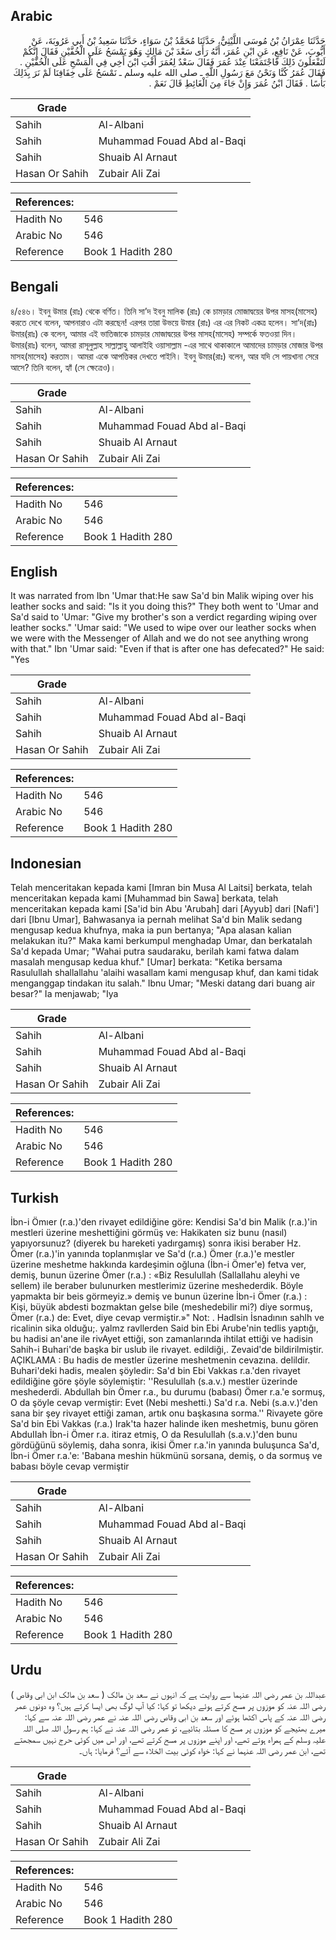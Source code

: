 ## Arabic


<div dir="rtl" lang="ar" style={{fontSize:'larger',backgroundColor:'#f8f9fa',padding:20}}>
حَدَّثَنَا عِمْرَانُ بْنُ مُوسَى اللَّيْثِيُّ، حَدَّثَنَا مُحَمَّدُ بْنُ سَوَاءٍ، حَدَّثَنَا سَعِيدُ بْنُ أَبِي عَرُوبَةَ، عَنْ أَيُّوبَ، عَنْ نَافِعٍ، عَنِ ابْنِ عُمَرَ، أَنَّهُ رَأَى سَعْدَ بْنَ مَالِكٍ وَهُوَ يَمْسَحُ عَلَى الْخُفَّيْنِ فَقَالَ إِنَّكُمْ لَتَفْعَلُونَ ذَلِكَ فَاجْتَمَعْنَا عِنْدَ عُمَرَ فَقَالَ سَعْدٌ لِعُمَرَ أَفْتِ ابْنَ أَخِي فِي الْمَسْحِ عَلَى الْخُفَّيْنِ ‏.‏ فَقَالَ عُمَرُ كُنَّا وَنَحْنُ مَعَ رَسُولِ اللَّهِ ـ صلى الله عليه وسلم ـ نَمْسَحُ عَلَى خِفَافِنَا لَمْ نَرَ بِذَلِكَ بَأْسًا ‏.‏ فَقَالَ ابْنُ عُمَرَ وَإِنْ جَاءَ مِنَ الْغَائِطِ قَالَ نَعَمْ ‏.‏
</div>
<div style={{backgroundColor:'#f8f9fa',padding:20, marginBottom: 10}}><table> <thead> <tr> <th>Grade</th> <th></th> </tr> </thead> <tbody> <tr><td>Sahih</td><td>Al-Albani</td></tr><tr><td>Sahih</td><td>Muhammad Fouad Abd al-Baqi</td></tr><tr><td>Sahih</td><td>Shuaib Al Arnaut</td></tr><tr><td>Hasan Or Sahih</td><td>Zubair Ali Zai</td></tr></tbody></table><table> <thead> <tr> <th>References:</th> <th></th> </tr> </thead> <tbody><tr><td>Hadith No</td><td>546</td></tr><tr><td>Arabic No</td><td>546</td></tr><tr><td>Reference</td><td>Book 1 Hadith 280</td></tr></tbody></table></div>

## Bengali


<div dir="ltr" lang="bn" style={{fontSize:'larger',backgroundColor:'#f8f9fa',padding:20}}>
৪/৫৪৬। ইবনু উমার (রাঃ) থেকে বর্ণিত। তিনি সা’দ ইবনু মালিক (রাঃ) কে চামড়ার মোজাদ্বয়ের উপর মাসহ(মাসেহ) করতে দেখে বলেন, আপনারাও এটা করছেন! এরপর তারা উভয়ে উমার (রাঃ) এর এর নিকট একত্র হলেন। সা’দ(রাঃ) উমার(রাঃ) কে বলেন, আমার এই ভাতিজাকে চামড়ার মোজাদ্বয়ের উপর মাসহ(মাসেহ) সম্পর্কে ফতওয়া দিন। উমার(রাঃ) বলেন, আমরা রাসূলুল্লাহ সাল্লাল্লাহু আলাইহি ওয়াসাল্লাম -এর সাথে থাকাকালে আমাদের চামড়ার মোজার উপর মাসহ(মাসেহ) করতাম। আমরা একে আপত্তিকর দেখতে পাইনি। ইবনু উমার(রাঃ) বলেন, আর যদি সে পায়খানা সেরে আসে? তিনি বলেন, হ্যাঁ (সে ক্ষেত্রেও)।
</div>
<div style={{backgroundColor:'#f8f9fa',padding:20, marginBottom: 10}}><table> <thead> <tr> <th>Grade</th> <th></th> </tr> </thead> <tbody> <tr><td>Sahih</td><td>Al-Albani</td></tr><tr><td>Sahih</td><td>Muhammad Fouad Abd al-Baqi</td></tr><tr><td>Sahih</td><td>Shuaib Al Arnaut</td></tr><tr><td>Hasan Or Sahih</td><td>Zubair Ali Zai</td></tr></tbody></table><table> <thead> <tr> <th>References:</th> <th></th> </tr> </thead> <tbody><tr><td>Hadith No</td><td>546</td></tr><tr><td>Arabic No</td><td>546</td></tr><tr><td>Reference</td><td>Book 1 Hadith 280</td></tr></tbody></table></div>

## English


<div dir="ltr" lang="en" style={{fontSize:'larger',backgroundColor:'#f8f9fa',padding:20}}>
It was narrated from Ibn 'Umar that:He saw Sa'd bin Malik wiping over his leather socks and said: "Is it you doing this?" They both went to 'Umar and Sa'd said to 'Umar: "Give my brother's son a verdict regarding wiping over leather socks." 'Umar said: "We used to wipe over our leather socks when we were with the Messenger of Allah and we do not see anything wrong with that." Ibn 'Umar said: "Even if that is after one has defecated?" He said: "Yes
</div>
<div style={{backgroundColor:'#f8f9fa',padding:20, marginBottom: 10}}><table> <thead> <tr> <th>Grade</th> <th></th> </tr> </thead> <tbody> <tr><td>Sahih</td><td>Al-Albani</td></tr><tr><td>Sahih</td><td>Muhammad Fouad Abd al-Baqi</td></tr><tr><td>Sahih</td><td>Shuaib Al Arnaut</td></tr><tr><td>Hasan Or Sahih</td><td>Zubair Ali Zai</td></tr></tbody></table><table> <thead> <tr> <th>References:</th> <th></th> </tr> </thead> <tbody><tr><td>Hadith No</td><td>546</td></tr><tr><td>Arabic No</td><td>546</td></tr><tr><td>Reference</td><td>Book 1 Hadith 280</td></tr></tbody></table></div>

## Indonesian


<div dir="ltr" lang="id" style={{fontSize:'larger',backgroundColor:'#f8f9fa',padding:20}}>
Telah menceritakan kepada kami [Imran bin Musa Al Laitsi] berkata, telah menceritakan kepada kami [Muhammad bin Sawa] berkata, telah menceritakan kepada kami [Sa'id bin Abu 'Arubah] dari [Ayyub] dari [Nafi'] dari [Ibnu Umar], Bahwasanya ia pernah melihat Sa'd bin Malik sedang mengusap kedua khufnya, maka ia pun bertanya; "Apa alasan kalian melakukan itu?" Maka kami berkumpul menghadap Umar, dan berkatalah Sa'd kepada Umar; "Wahai putra saudaraku, berilah kami fatwa dalam masalah mengusap kedua khuf." [Umar] berkata: "Ketika bersama Rasulullah shallallahu 'alaihi wasallam kami mengusap khuf, dan kami tidak menganggap tindakan itu salah." Ibnu Umar; "Meski datang dari buang air besar?" Ia menjawab; "Iya
</div>
<div style={{backgroundColor:'#f8f9fa',padding:20, marginBottom: 10}}><table> <thead> <tr> <th>Grade</th> <th></th> </tr> </thead> <tbody> <tr><td>Sahih</td><td>Al-Albani</td></tr><tr><td>Sahih</td><td>Muhammad Fouad Abd al-Baqi</td></tr><tr><td>Sahih</td><td>Shuaib Al Arnaut</td></tr><tr><td>Hasan Or Sahih</td><td>Zubair Ali Zai</td></tr></tbody></table><table> <thead> <tr> <th>References:</th> <th></th> </tr> </thead> <tbody><tr><td>Hadith No</td><td>546</td></tr><tr><td>Arabic No</td><td>546</td></tr><tr><td>Reference</td><td>Book 1 Hadith 280</td></tr></tbody></table></div>

## Turkish


<div dir="ltr" lang="tr" style={{fontSize:'larger',backgroundColor:'#f8f9fa',padding:20}}>
İbn-i Ömıer (r.a.)'den rivayet edildiğine göre: Kendisi Sa'd bin Malik (r.a.)'in mestleri üzerine meshettiğini görmüş ve: Hakikaten siz bunu (nasıl) yapıyorsunuz? (diyerek bu hareketi yadırgamış) sonra ikisi beraber Hz. Ömer (r.a.)'in yanında toplanmışlar ve Sa'd (r.a.) Ömer (r.a.)'e mestler üzerine meshetme hakkında kardeşimin oğluna (İbn-i Ömer'e) fetva ver, demiş, bunun üzerine Ömer (r.a.) : «Biz Resulullah (Sallallahu aleyhi ve sellem) ile beraber bulunurken mestlerimiz üzerine meshederdik. Böyle yapmakta bir beis görmeyiz.» demiş ve bunun üzerine İbn-i Ömer (r.a.) : Kişi, büyük abdesti bozmaktan gelse bile (meshedebilir mi?) diye sormuş, Ömer (r.a.) de: Evet, diye cevap vermiştir.»" Not: . Hadlsin İsnadının sahlh ve ricalinin sika olduğu;. yalmz ravllerden Said bin Ebi Arube'nin tedlis yaptığı, bu hadisi an'ane ile rivAyet ettiği, son zamanlarında ihtilat ettiği ve hadisin Sahih-i Buhari'de başka bir uslub ile rivayet. edildiği,. Zevaid'de bildirilmiştir. AÇIKLAMA : Bu hadis de mestler üzerine meshetmenin cevazına. delildir. Buhari'deki hadis, mealen şöyledir: Sa'd bin Ebi Vakkas r.a.'den rivayet edildiğine göre şöyle söylemiştir: ''Resulullah (s.a.v.) mestler üzerinde meshederdi. Abdullah bin Ömer r.a., bu durumu (babası) Ömer r.a.'e sormuş, O da şöyle cevap vermiştir: Evet (Nebi meshetti.) Sa'd r.a. Nebi (s.a.v.)'den sana bir şey rivayet ettiği zaman, artık onu başkasına sorma.'' Rivayete göre Sa'd bin Ebi Vakkas (r.a.) Irak'ta hazer halinde iken meshetmiş, bunu gören AbduIIah İbn-i Ömer r.a. itiraz etmiş, O da Resulullah (s.a.v.)'den bunu gördüğünü söylemiş, daha sonra, ikisi Ömer r.a.'in yanında buluşunca Sa'd, İbn-i Ömer r.a.'e: 'Babana meshin hükmünü sorsana, demiş, o da sormuş ve babası böyle cevap vermiştir
</div>
<div style={{backgroundColor:'#f8f9fa',padding:20, marginBottom: 10}}><table> <thead> <tr> <th>Grade</th> <th></th> </tr> </thead> <tbody> <tr><td>Sahih</td><td>Al-Albani</td></tr><tr><td>Sahih</td><td>Muhammad Fouad Abd al-Baqi</td></tr><tr><td>Sahih</td><td>Shuaib Al Arnaut</td></tr><tr><td>Hasan Or Sahih</td><td>Zubair Ali Zai</td></tr></tbody></table><table> <thead> <tr> <th>References:</th> <th></th> </tr> </thead> <tbody><tr><td>Hadith No</td><td>546</td></tr><tr><td>Arabic No</td><td>546</td></tr><tr><td>Reference</td><td>Book 1 Hadith 280</td></tr></tbody></table></div>

## Urdu


<div dir="rtl" lang="ur" style={{fontSize:'larger',backgroundColor:'#f8f9fa',padding:20}}>
عبداللہ بن عمر رضی اللہ عنہما سے روایت ہے کہ انہوں نے سعد بن مالک ( سعد بن مالک ابن ابی وقاص ) رضی اللہ عنہ کو موزوں پر مسح کرتے ہوئے دیکھا تو کہا: کیا آپ لوگ بھی ایسا کرتے ہیں؟ وہ دونوں عمر رضی اللہ عنہ کے پاس اکٹھا ہوئے اور سعد بن ابی وقاص رضی اللہ عنہ نے عمر رضی اللہ عنہ سے کہا: میرے بھتیجے کو موزوں پر مسح کا مسئلہ بتائیے، تو عمر رضی اللہ عنہ نے کہا: ہم رسول اللہ صلی اللہ علیہ وسلم کے ہمراہ ہوتے تھے، اور اپنے موزوں پر مسح کرتے تھے، اور اس میں کوئی حرج نہیں سمجھتے تھے، ابن عمر رضی اللہ عنہما نے کہا: خواہ کوئی بیت الخلاء سے آئے؟ فرمایا: ہاں۔
</div>
<div style={{backgroundColor:'#f8f9fa',padding:20, marginBottom: 10}}><table> <thead> <tr> <th>Grade</th> <th></th> </tr> </thead> <tbody> <tr><td>Sahih</td><td>Al-Albani</td></tr><tr><td>Sahih</td><td>Muhammad Fouad Abd al-Baqi</td></tr><tr><td>Sahih</td><td>Shuaib Al Arnaut</td></tr><tr><td>Hasan Or Sahih</td><td>Zubair Ali Zai</td></tr></tbody></table><table> <thead> <tr> <th>References:</th> <th></th> </tr> </thead> <tbody><tr><td>Hadith No</td><td>546</td></tr><tr><td>Arabic No</td><td>546</td></tr><tr><td>Reference</td><td>Book 1 Hadith 280</td></tr></tbody></table></div>